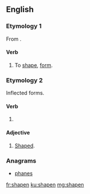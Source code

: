 ==English==

===Etymology 1===
From {{suffix|shape|en|lang=en}}.

====Verb====
{{en-verb}}

# {{context|rare|lang=en}} To [[shape]], [[form]].

===Etymology 2===
Inflected forms.

====Verb====
{{head|en|past participle}}

# {{context|obsolete|lang=en}} {{past participle of|shape|lang=en}}

====Adjective====
{{en-adj}}

# {{context|archaic|lang=en}} [[shaped|Shaped]].

===Anagrams===
* [[phanes#English|phanes]]

[[fr:shapen]]
[[ku:shapen]]
[[mg:shapen]]